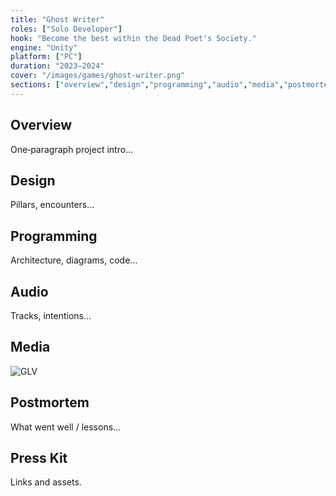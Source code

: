 ```yaml
---
title: "Ghost Writer"
roles: ["Solo Developer"]
hook: "Become the best within the Dead Poet's Society."
engine: "Unity"
platform: ["PC"]
duration: "2023—2024"
cover: "/images/games/ghost-writer.png"
sections: ["overview","design","programming","audio","media","postmortem","presskit"]
---
```


## Overview
One‑paragraph project intro…

## Design
Pillars, encounters…

## Programming
Architecture, diagrams, code…

## Audio
Tracks, intentions…

## Media
<Image src="/images/games/ghost-writer.png" alt="GLV" width={1600} height={900} />

## Postmortem
What went well / lessons…

## Press Kit
Links and assets.